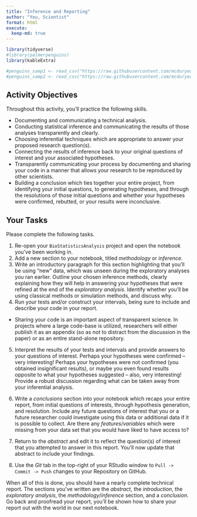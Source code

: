 ```yaml
---
title: "Inference and Reporting"
author: "You, Scientist"
format: html
execute:
  keep-md: true
---
```


```r
library(tidyverse)
#library(palmerpenguins)
library(kableExtra)

#penguins_samp1 <- read_csv("https://raw.githubusercontent.com/mcduryea/Intro-to-Bioinformatics/main/data/penguins_samp1.csv")
#penguins_samp2 <- read_csv("https://raw.githubusercontent.com/mcduryea/Intro-to-Bioinformatics/main/data/penguins_samp2.csv")
```

## Activity Objectives

Throughout this activity, you'll practice the following skills.

+ Documenting and communicating a technical analysis.
+ Conducting statistical inference and communicating the results of those analyses transparently and clearly.
+ Choosing inferential techniques which are appropriate to answer your proposed research question(s).
+ Connecting the results of inference back to your original questions of interest and your associated hypotheses.
+ Transparently communicating your process by documenting and sharing your code in a manner that allows your research to be reproduced by other scientists.
+ Building a conclusion which ties together your entire project, from identifying your initial questions, to generating hypotheses, and through the resolutions of those initial questions and whether your hypotheses were confirmed, rebutted, or your results were inconclusive.

## Your Tasks

Please complete the following tasks. 

1. Re-open your `BioStatisticsAnalysis` project and open the notebook you've been working in.
2. Add a new section to your notebook, titled *methodology* or *inference*.
3. Write an introductory paragraph for this section highlighting that you'll be using "new" data, which was unseen during the exploratory analyses you ran earlier. Outline your chosen inference methods, clearly explaining how they will help in answering your hypotheses that were refined at the end of the *exploratory analysis*. Identify whether you'll be using classical methods or simulation methods, and discuss why.
4. Run your tests and/or construct your intervals, being sure to include and describe your code in your report. 

  + Sharing your code is an important aspect of transparent science. In projects where a large code-base is utilized, researchers will either publish it as an appendix (so as not to distract from the discussion in the paper) or as an entire stand-alone repository.

5. Interpret the results of your tests and intervals and provide answers to your questions of interest. Perhaps your hypotheses were confirmed -- very interesting! Perhaps your hypotheses were not confirmed (you obtained insignificant results), or maybe you even found results opposite to what your hypotheses suggested -- also, very interesting! Provide a robust discussion regarding what can be taken away from your inferential analysis.

6. Write a *conclusions* section into your notebook which recaps your entire report, from initial questions of interests, through hypothesis generation, and resolution. Include any future questions of interest that you or a future researcher could investigate using this data or additional data if it is possible to collect. Are there any *features*/*variables* which were missing from your data set that you would have liked to have access to?

7. Return to the *abstract* and edit it to reflect the question(s) of interest that you attempted to answer in this report. You'll now update that abstract to include your findings.

8. Use the *Git* tab in the top-right of your RStudio window to `Pull -> Commit -> Push` changes to your Repository on GitHub.

When all of this is done, you should have a nearly complete technical report. The sections you've written are the *abstract*, the *introduction*, the *exploratory analysis*, the *methodology*/*inference* section, and a *conclusion*. Go back and proofread your report, you'll be shown how to share your report out with the world in our next notebook.

